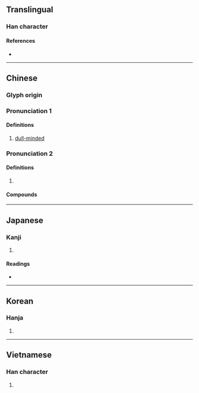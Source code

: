 {{character info}}
==Translingual==

===Han character===
{{Han char|rn=104|rad=疒|as=03|sn=8|four=00117|canj=KON|ids=⿸疒乞}}

====References====
* {{Han ref|kx=0769.120|dkj=22032|dj=1179.150|hdz=42660.130|uh=7599|ud=30105|bh=AAB8|bd=43704}}

----

==Chinese==
{{zh-forms}}

===Glyph origin===
{{Han etym}}
<!--
|c=ngat6,gat1,gat6
-->{{attention|zh}}

===Pronunciation 1===
{{zh-pron
|m=yì
|mc=y
|oc=y
|cat=a
}}

====Definitions====
{{zh-hanzi}}

# {{zh-hd}} [[dull-minded]]

===Pronunciation 2===
{{zh-pron
|m=gē
}}

====Definitions====
{{zh-hanzi}}

# {{zh-used2|c}}

====Compounds====
{{zh-der|仇疙瘩|吉丁疙疸|疙搭|疙渣兒|疙疙瘩瘩|疙疸|疙瘩|疙瘩事|疙瘩湯|疙瘩腔|疙顫顫|老疙瘩|解開疙瘩|雞皮疙瘩|鬼飯疙瘩|麵疙瘩}}

----

==Japanese==

===Kanji===
{{ja-kanji|grade=|rs=疒03}}

# {{rfdef|ja|sort=疒03}}

====Readings====
* {{ja-readings|on=[[ぎつ]] (gitsu), [[ごち]] (gochi), [[き]] (ki), [[け]] (ke)|kun=[[おろか]] (oroka)|nanori=}}

----

==Korean==

===Hanja===
{{ko-hanja|hangeul=흘|eumhun=|rv=heul|mr=hŭl|y=hul}}

# {{rfdef|ko|sort=疒03}}

----

==Vietnamese==

===Han character===
{{vi-readings|reading=ngật, ngất|rs=疒03}}

# {{rfdef|vi|sort=疒03}}